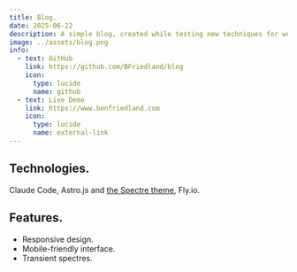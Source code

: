 ```yaml
---
title: Blog.
date: 2025-06-22
description: A simple blog, created while testing new techniques for working with Claude Code and exploring Astro.js.
image: ../assets/blog.png
info:
  - text: GitHub
    link: https://github.com/BFriedland/blog
    icon:
      type: lucide
      name: github
  - text: Live Demo
    link: https://www.benfriedland.com
    icon:
      type: lucide
      name: external-link
---
```


## Technologies.

Claude Code, Astro.js and [the Spectre theme](https://astro.build/themes/details/spectre/), Fly.io.

## Features.

- Responsive design.
- Mobile-friendly interface.
- Transient spectres.

